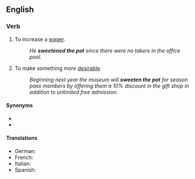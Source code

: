 ==English==

===Verb===
{{head|en|verb|head=[[sweeten]] [[the]] [[pot]]}}

# {{label|en|idiomatic}} To increase a [[wager]].
#: ''He '''sweetened the pot''' since there were no takers in the office pool.''
# {{label|en|idiomatic}} To make something more [[desirable]].
#: ''Beginning next year the museum will '''sweeten the pot''' for season pass members by offering them a 10% discount in the gift shop in addition to unlimited free admission.''

====Synonyms====
* {{l|en|up the ante}}
* {{l|en|raise the stakes}}

====Translations====
{{trans-top|to make a living}}
* German: {{t+|de|das macht den Kohl nicht fett}}
* French: {{t+|fr|mettre du beurre dans les épinards}}
* Italian: {{t|it|arrotondare lo stipendio}}
* Spanish: {{t+|es|redondear el presupuesto}}
{{trans-bottom}}